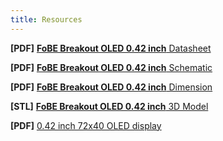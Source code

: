 ```yaml
---
title: Resources
---
```


**[PDF]** [**FoBE Breakout OLED 0.42 inch** Datasheet](/assets/files/f2203/f2203.prj.datasheet.r1a.pdf)

**[PDF]** [**FoBE Breakout OLED 0.42 inch** Schematic](/assets/files/f2203/f2203.prj.sch.r1a.pdf)

**[PDF]** [**FoBE Breakout OLED 0.42 inch** Dimension](/assets/files/f2203/f2203.prj.dim.r1a.pdf)

**[STL]** [**FoBE Breakout OLED 0.42 inch** 3D Model](/assets/files/f2203/f2203.prj.model.r1a.stl)

**[PDF]** [0.42 inch 72x40 OLED display](https://www.alibaba.com/product-detail/0-42-inch-72x40-OLED-display_1600509474347.html?spm=a2700.shop_plgr.41413.1.7dba7121Wq0z11)

